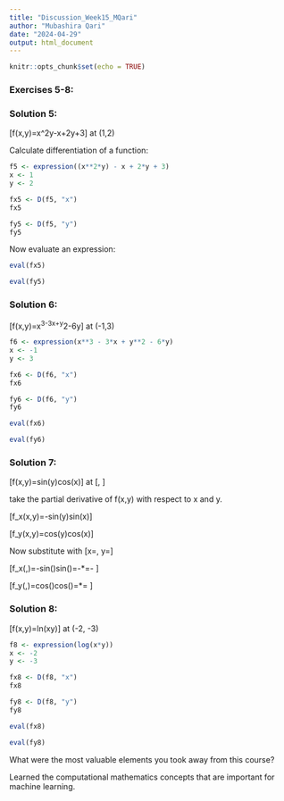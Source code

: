 ```yaml
---
title: "Discussion_Week15_MQari"
author: "Mubashira Qari"
date: "2024-04-29"
output: html_document
---
```


```r
knitr::opts_chunk$set(echo = TRUE)
```

### Exercises 5-8:

### Solution 5:

\[f(x,y)=x^2y-x+2y+3\] at (1,2)

Calculate differentiation of a function:

```r
f5 <- expression((x**2*y) - x + 2*y + 3)
x <- 1
y <- 2

fx5 <- D(f5, "x")
fx5
```

```r
fy5 <- D(f5, "y")
fy5
```
Now evaluate an expression:

```r
eval(fx5)
```
```r
eval(fy5)
```
### Solution 6:

\[f(x,y)=x^3-3x+y^2-6y\] at (-1,3)

```r
f6 <- expression(x**3 - 3*x + y**2 - 6*y) 
x <- -1
y <- 3

fx6 <- D(f6, "x")
fx6
```


```r
fy6 <- D(f6, "y")
fy6
```


```r
eval(fx6)
```

```r
eval(fy6)
```
### Solution 7:

\[f(x,y)=sin(y)cos(x)\] at \[\frac{\pi}{3}, \frac{\pi}{3}\]


take the partial derivative of f(x,y) with respect to x and y.

\[f_x(x,y)=-sin(y)sin(x)\]

\[f_y(x,y)=cos(y)cos(x)\]

Now substitute with \[x=\frac{\pi}{3}, y=\frac{\pi}{3}\]

\[f_x(\frac{\pi}{3},\frac{\pi}{3})=-sin(\frac{\pi}{3})sin(\frac{\pi}{3})=-\frac{\sqrt3}{2}*\frac{\sqrt3}{2}=-\frac{3}{4} \]


\[f_y(\frac{\pi}{3},\frac{\pi}{3})=cos(\frac{\pi}{3})cos(\frac{\pi}{3})=\frac{1}{2}*\frac{1}{2}=\frac{1}{4} \]


### Solution 8:

\[f(x,y)=ln(xy)\]  at (-2, -3)

```r
f8 <- expression(log(x*y)) 
x <- -2
y <- -3

fx8 <- D(f8, "x")
fx8
```


```r
fy8 <- D(f8, "y")
fy8
```


```r
eval(fx8)
```


```r
eval(fy8)
```

What were the most valuable elements you took away from this course?

Learned the computational mathematics concepts that are important for machine learning.

